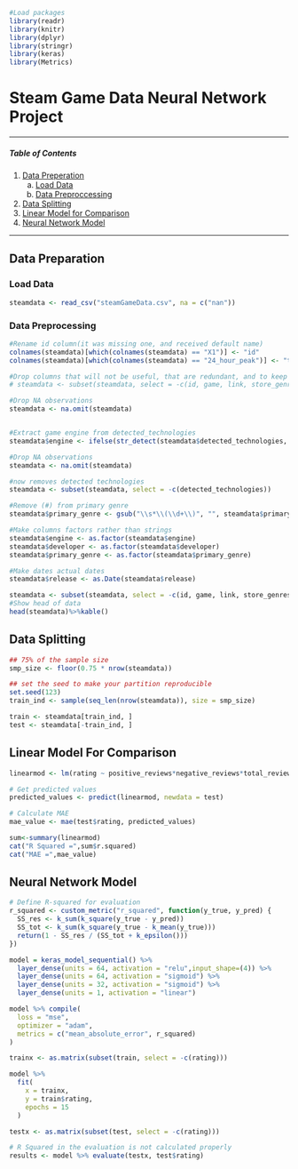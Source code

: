 
```r
#Load packages
library(readr)
library(knitr)
library(dplyr)
library(stringr)
library(keras)
library(Metrics)
```

# Steam Game Data Neural Network Project

___ 

##### Table of Contents  
1. [Data Preperation](#dataprep)
    a. [Load Data](#dataload)
    b. [Data Preproccessing](#dataprepro)
2. [Data Splitting](#datasplit)
4. [Linear Model for Comparison](#lmmodel)
4. [Neural Network Model](#NNmod)
    
___

<a name="dataprep"></a>

## Data Preparation

<a name="dataload"></a>

### Load Data
```r
steamdata <- read_csv("steamGameData.csv", na = c("nan"))
```

<a name="dataprepro"></a>

### Data Preprocessing
```r
#Rename id column(it was missing one, and received default name)
colnames(steamdata)[which(colnames(steamdata) == "X1")] <- "id"
colnames(steamdata)[which(colnames(steamdata) == "24_hour_peak")] <- "twenty4_hr_peak"

#Drop columns that will not be useful, that are redundant, and to keep the number of features reasonable
# steamdata <- subset(steamdata, select = -c(id, game, link, store_genres, store_asset_mod_time, players_right_now, twenty4_hr_peak, all_time_peak, all_time_peak_date, publisher, release, primary_genre, developer, engine))

#Drop NA observations 
steamdata <- na.omit(steamdata)


#Extract game engine from detected_technologies
steamdata$engine <- ifelse(str_detect(steamdata$detected_technologies, "Engine\\."), str_extract(steamdata$detected_technologies, "(?<=Engine\\.)(\\w+)"), NA)

#Drop NA observations 
steamdata <- na.omit(steamdata)

#now removes detected technologies
steamdata <- subset(steamdata, select = -c(detected_technologies))

#Remove (#) from primary genre
steamdata$primary_genre <- gsub("\\s*\\(\\d+\\)", "", steamdata$primary_genre)

#Make columns factors rather than strings
steamdata$engine <- as.factor(steamdata$engine)
steamdata$developer <- as.factor(steamdata$developer)
steamdata$primary_genre <- as.factor(steamdata$primary_genre)

#Make dates actual dates
steamdata$release <- as.Date(steamdata$release)

steamdata <- subset(steamdata, select = -c(id, game, link, store_genres, store_asset_mod_time, players_right_now, twenty4_hr_peak, all_time_peak, all_time_peak_date, publisher, release, primary_genre, developer, engine, peak_players))
#Show head of data
head(steamdata)%>%kable()
```

<a name="datasplit"></a>

## Data Splitting

```r
## 75% of the sample size
smp_size <- floor(0.75 * nrow(steamdata))

## set the seed to make your partition reproducible
set.seed(123)
train_ind <- sample(seq_len(nrow(steamdata)), size = smp_size)

train <- steamdata[train_ind, ]
test <- steamdata[-train_ind, ]
```

<a name="lmmodel"></a>

## Linear Model For Comparison

```r
linearmod <- lm(rating ~ positive_reviews*negative_reviews*total_reviews*review_percentage, data = steamdata)

# Get predicted values
predicted_values <- predict(linearmod, newdata = test)

# Calculate MAE
mae_value <- mae(test$rating, predicted_values)

sum<-summary(linearmod)
cat("R Squared =",sum$r.squared)
cat("MAE =",mae_value)
```

<a name="NNmod"></a>

## Neural Network Model

```r
# Define R-squared for evaluation
r_squared <- custom_metric("r_squared", function(y_true, y_pred) {
  SS_res <- k_sum(k_square(y_true - y_pred))
  SS_tot <- k_sum(k_square(y_true - k_mean(y_true)))
  return(1 - SS_res / (SS_tot + k_epsilon()))
})

model = keras_model_sequential() %>%
  layer_dense(units = 64, activation = "relu",input_shape=(4)) %>%
  layer_dense(units = 64, activation = "sigmoid") %>%
  layer_dense(units = 32, activation = "sigmoid") %>%
  layer_dense(units = 1, activation = "linear")

model %>% compile(
  loss = "mse",
  optimizer = "adam", 
  metrics = c("mean_absolute_error", r_squared)
)

trainx <- as.matrix(subset(train, select = -c(rating)))

model %>%
  fit(
    x = trainx,
    y = train$rating,
    epochs = 15
  )

testx <- as.matrix(subset(test, select = -c(rating)))

# R Squared in the evaluation is not calculated properly
results <- model %>% evaluate(testx, test$rating)
```


